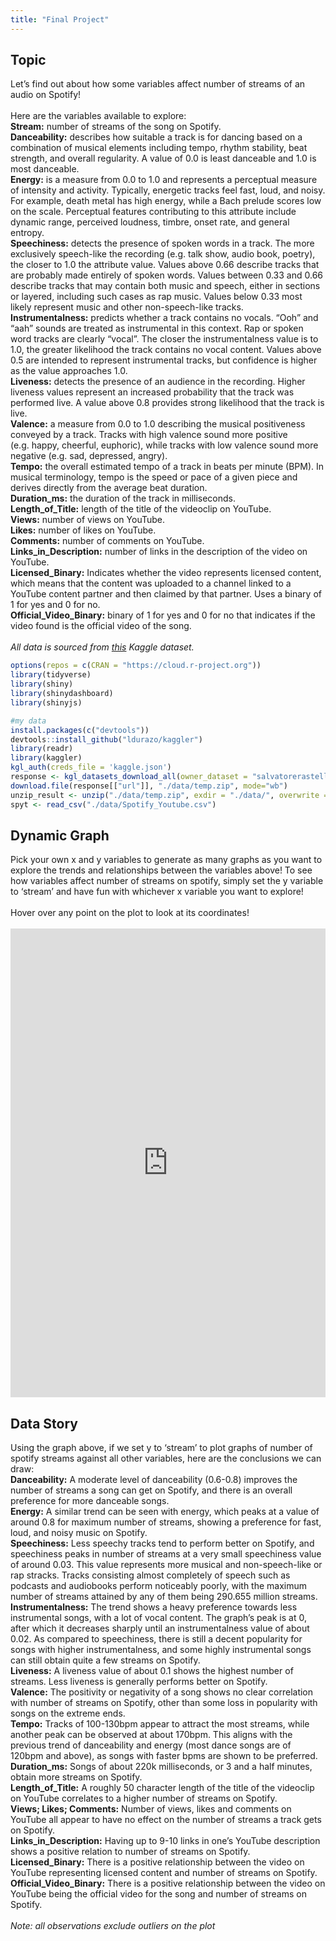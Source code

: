 ```yaml
---
title: "Final Project"
---
```


## Topic

Let's find out about how some variables affect number of streams of an audio on Spotify!  
<br>
Here are the variables available to explore:  
**Stream:** number of streams of the song on Spotify.  
**Danceability:** describes how suitable a track is for dancing based on a combination of musical elements including tempo, rhythm stability, beat strength, and overall regularity. A value of 0.0 is least danceable and 1.0 is most danceable.  
**Energy:** is a measure from 0.0 to 1.0 and represents a perceptual measure of intensity and activity. Typically, energetic tracks feel fast, loud, and noisy. For example, death metal has high energy, while a Bach prelude scores low on the scale. Perceptual features contributing to this attribute include dynamic range, perceived loudness, timbre, onset rate, and general entropy.  
**Speechiness:** detects the presence of spoken words in a track. The more exclusively speech-like the recording (e.g. talk show, audio book, poetry), the closer to 1.0 the attribute value. Values above 0.66 describe tracks that are probably made entirely of spoken words. Values between 0.33 and 0.66 describe tracks that may contain both music and speech, either in sections or layered, including such cases as rap music. Values below 0.33 most likely represent music and other non-speech-like tracks.  
**Instrumentalness:** predicts whether a track contains no vocals. "Ooh" and "aah" sounds are treated as instrumental in this context. Rap or spoken word tracks are clearly "vocal". The closer the instrumentalness value is to 1.0, the greater likelihood the track contains no vocal content. Values above 0.5 are intended to represent instrumental tracks, but confidence is higher as the value approaches 1.0.  
**Liveness:** detects the presence of an audience in the recording. Higher liveness values represent an increased probability that the track was performed live. A value above 0.8 provides strong likelihood that the track is live.  
**Valence:** a measure from 0.0 to 1.0 describing the musical positiveness conveyed by a track. Tracks with high valence sound more positive (e.g. happy, cheerful, euphoric), while tracks with low valence sound more negative (e.g. sad, depressed, angry).  
**Tempo:** the overall estimated tempo of a track in beats per minute (BPM). In musical terminology, tempo is the speed or pace of a given piece and derives directly from the average beat duration.  
**Duration_ms:** the duration of the track in milliseconds.  
**Length_of_Title:** length of the title of the videoclip on YouTube.  
**Views:** number of views on YouTube.  
**Likes:** number of likes on YouTube.  
**Comments:** number of comments on YouTube.  
**Links_in_Description:** number of links in the description of the video on YouTube.  
**Licensed_Binary:** Indicates whether the video represents licensed content, which means that the content was uploaded to a channel linked to a YouTube content partner and then claimed by that partner. Uses a binary of 1 for yes and 0 for no.  
**Official_Video_Binary:** binary of 1 for yes and 0 for no that indicates if the video found is the official video of the song.  
<br>
*All data is sourced from [this](https://www.kaggle.com/datasets/salvatorerastelli/spotify-and-youtube/data) Kaggle dataset.*

```r
options(repos = c(CRAN = "https://cloud.r-project.org"))
library(tidyverse)
library(shiny)
library(shinydashboard)
library(shinyjs)

#my data
install.packages(c("devtools"))
devtools::install_github("ldurazo/kaggler")
library(readr)
library(kaggler)
kgl_auth(creds_file = 'kaggle.json')
response <- kgl_datasets_download_all(owner_dataset = "salvatorerastelli/spotify-and-youtube")
download.file(response[["url"]], "./data/temp.zip", mode="wb")
unzip_result <- unzip("./data/temp.zip", exdir = "./data/", overwrite = TRUE)
spyt <- read_csv("./data/Spotify_Youtube.csv")
```

## Dynamic Graph
Pick your own x and y variables to generate as many graphs as you want to explore the trends and relationships between the variables above! To see how variables affect number of streams on spotify, simply set the y variable to 'stream' and have fun with whichever x variable you want to explore!  
<br>
Hover over any point on the plot to look at its coordinates!  
<br>
<iframe height="750" width="100%" frameborder="no" src="https://bbtpls.shinyapps.io/bbtplsFinalApp1/"> </iframe>

## Data Story
Using the graph above, if we set y to 'stream' to plot graphs of number of spotify streams against all other variables, here are the conclusions we can draw:  
**Danceability:** A moderate level of danceability (0.6-0.8) improves the number of streams a song can get on Spotify, and there is an overall preference for more danceable songs.  
**Energy:** A similar trend can be seen with energy, which peaks at a value of around 0.8 for maximum number of streams, showing a preference for fast, loud, and noisy music on Spotify.  
**Speechiness:** Less speechy tracks tend to perform better on Spotify, and speechiness peaks in number of streams at a very small speechiness value of around 0.03. This value represents more musical and non-speech-like or rap stracks. Tracks consisting almost completely of speech such as podcasts and audiobooks perform noticeably poorly, with the maximum number of streams attained by any of them being 290.655 million streams.  
**Instrumentalness:** The trend shows a heavy preference towards less instrumental songs, with a lot of vocal content. The graph's peak is at 0, after which it decreases sharply until an instrumentalness value of about 0.02. As compared to speechiness, there is still a decent popularity for songs with higher instrumentalness, and some highly instrumental songs can still obtain quite a few streams on Spotify.  
**Liveness:** A liveness value of about 0.1 shows the highest number of streams. Less liveness is generally performs better on Spotify.  
**Valence:** The positivity or negativity of a song shows no clear correlation with number of streams on Spotify, other than some loss in popularity with songs on the extreme ends.  
**Tempo:** Tracks of 100-130bpm appear to attract the most streams, while another peak can be observed at about 170bpm. This aligns with the previous trend of danceability and energy (most dance songs are of 120bpm and above), as songs with faster bpms are shown to be preferred.  
**Duration_ms:** Songs of about 220k milliseconds, or 3 and a half minutes, obtain more streams on Spotify.  
**Length_of_Title:** A roughly 50 character length of the title of the videoclip on YouTube correlates to a higher number of streams on Spotify.  
**Views; Likes; Comments:** Number of views, likes and comments on YouTube all appear to have no effect on the number of streams a track gets on Spotify.  
**Links_in_Description:** Having up to 9-10 links in one's YouTube description shows a positive relation to number of streams on Spotify.  
**Licensed_Binary:** There is a positive relationship between the video on YouTube representing licensed content and number of streams on Spotify.  
**Official_Video_Binary:** There is a positive relationship between the video on YouTube being the official video for the song and number of streams on Spotify.  
<br>
*Note: all observations exclude outliers on the plot*

